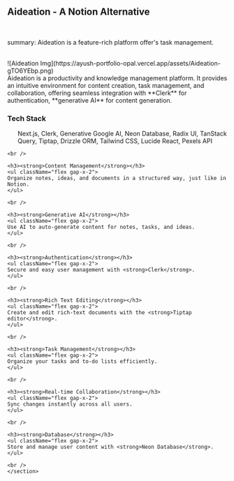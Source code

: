 


<br/>
<section className="mb-4 w-full text-[1.2em] ">

<h1 className="text-2xl font-semibold" > Aideation - A Notion Alternative </h1>
<br/>
<div className="flex gap-x-2">
<div className="border-l  border-4 border-zinc-400 "  >
</div>
<p>
summary:  Aideation is a feature-rich platform  offer's task management. 
</p>
</div>
<br/>
![Aideation Img](https://ayush-portfolio-opal.vercel.app/assets/Aideation-gTO6YEbp.png)

<br/>
Aideation is a productivity
and knowledge management platform.
It provides an intuitive environment for content creation, task management, and collaboration, offering seamless integration with **Clerk** for authentication, **generative AI** for content generation.

<br/>

<h3><strong>Tech Stack</strong></h3>
<ul className="flex gap-x-2">
Next.js,
    Clerk,
    Generative Google AI,
    Neon Database,
    Radix UI,
    TanStack Query,
    Tiptap,
    Drizzle ORM,
    Tailwind CSS,
    Lucide React,
    Pexels API
    </ul>

    <br />

    <h3><strong>Content Management</strong></h3>
    <ul className="flex gap-x-2">
    Organize notes, ideas, and documents in a structured way, just like in Notion.
    </ul>

    <br />

    <h3><strong>Generative AI</strong></h3>
    <ul className="flex gap-x-2">
    Use AI to auto-generate content for notes, tasks, and ideas.
    </ul>

    <br />

    <h3><strong>Authentication</strong></h3>
    <ul className="flex gap-x-2">
    Secure and easy user management with <strong>Clerk</strong>.
    </ul>

    <br />

    <h3><strong>Rich Text Editing</strong></h3>
    <ul className="flex gap-x-2">
    Create and edit rich-text documents with the <strong>Tiptap editor</strong>.
    </ul>

    <br />

    <h3><strong>Task Management</strong></h3>
    <ul className="flex gap-x-2">
    Organize your tasks and to-do lists efficiently.
    </ul>

    <br />

    <h3><strong>Real-time Collaboration</strong></h3>
    <ul className="flex gap-x-2">
    Sync changes instantly across all users.
    </ul>

    <br />

    <h3><strong>Database</strong></h3>
    <ul className="flex gap-x-2">
    Store and manage user content with <strong>Neon Database</strong>.
    </ul>

    <br />
    </section>


